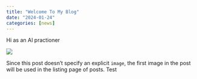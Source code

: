 ```yaml
---
title: "Welcome To My Blog"
date: "2024-01-24"
categories: [news]
---
```


Hi as an AI practioner 

![](thumbnail.jpg)

Since this post doesn't specify an explicit `image`, the first image in the post will be used in the listing page of posts.
Test
